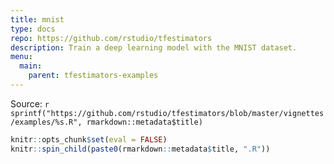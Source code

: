 ```yaml
---
title: mnist
type: docs
repo: https://github.com/rstudio/tfestimators
description: Train a deep learning model with the MNIST dataset.
menu:
  main:
    parent: tfestimators-examples
---
```


<div class="source-ref">
<span class="caption">Source: </span>`r sprintf("https://github.com/rstudio/tfestimators/blob/master/vignettes/examples/%s.R", rmarkdown::metadata$title)`
</div>

```r
knitr::opts_chunk$set(eval = FALSE)
knitr::spin_child(paste0(rmarkdown::metadata$title, ".R"))
```


